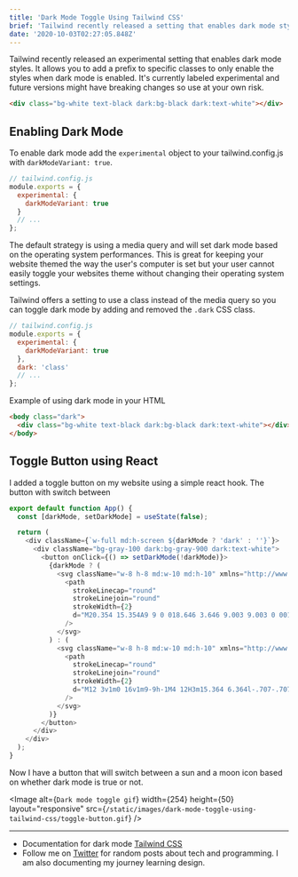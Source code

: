 ```yaml
---
title: 'Dark Mode Toggle Using Tailwind CSS'
brief: 'Tailwind recently released a setting that enables dark mode styles. You can add a prefix to specific classes to only enable when dark mode is enabled.'
date: '2020-10-03T02:27:05.848Z'
---
```


Tailwind recently released an experimental setting that enables dark mode styles. It allows you to add a prefix to specific classes to only enable the styles when dark mode is enabled. It's currently labeled experimental and future versions might have breaking changes so use at your own risk.

```html
<div class="bg-white text-black dark:bg-black dark:text-white"></div>
```

## Enabling Dark Mode

To enable dark mode add the `experimental` object to your tailwind.config.js with `darkModeVariant: true`.

```js
// tailwind.config.js
module.exports = {
  experimental: {
    darkModeVariant: true
  }
  // ...
};
```

The default strategy is using a media query and will set dark mode based on the operating system performances. This is great for keeping your website themed the way the user's computer is set but your user cannot easily toggle your websites theme without changing their operating system settings.

Tailwind offers a setting to use a class instead of the media query so you can toggle dark mode by adding and removed the `.dark` CSS class.

```js
// tailwind.config.js
module.exports = {
  experimental: {
    darkModeVariant: true
  },
  dark: 'class'
  // ...
};
```

Example of using dark mode in your HTML

```html
<body class="dark">
  <div class="bg-white text-black dark:bg-black dark:text-white"></div>
</body>
```

## Toggle Button using React

I added a toggle button on my website using a simple react hook. The button with switch between

```js
export default function App() {
  const [darkMode, setDarkMode] = useState(false);

  return (
    <div className={`w-full md:h-screen ${darkMode ? 'dark' : ''}`}>
      <div className="bg-gray-100 dark:bg-gray-900 dark:text-white">
        <button onClick={() => setDarkMode(!darkMode)}>
          {darkMode ? (
            <svg className="w-8 h-8 md:w-10 md:h-10" xmlns="http://www.w3.org/2000/svg" fill="none" viewBox="0 0 24 24" stroke="currentColor">
              <path
                strokeLinecap="round"
                strokeLinejoin="round"
                strokeWidth={2}
                d="M20.354 15.354A9 9 0 018.646 3.646 9.003 9.003 0 0012 21a9.003 9.003 0 008.354-5.646z"
              />
            </svg>
          ) : (
            <svg className="w-8 h-8 md:w-10 md:h-10" xmlns="http://www.w3.org/2000/svg" fill="none" viewBox="0 0 24 24" stroke="currentColor">
              <path
                strokeLinecap="round"
                strokeLinejoin="round"
                strokeWidth={2}
                d="M12 3v1m0 16v1m9-9h-1M4 12H3m15.364 6.364l-.707-.707M6.343 6.343l-.707-.707m12.728 0l-.707.707M6.343 17.657l-.707.707M16 12a4 4 0 11-8 0 4 4 0 018 0z"
              />
            </svg>
          )}
        </button>
      </div>
    </div>
  );
}
```

Now I have a button that will switch between a sun and a moon icon based on whether dark mode is true or not.

<Image
  alt={`Dark mode toggle gif`}
  width={254}
  height={50}
  layout="responsive"
  src={`/static/images/dark-mode-toggle-using-tailwind-css/toggle-button.gif`}
/>

---

- Documentation for dark mode [Tailwind CSS](https://github.com/tailwindlabs/tailwindcss/pull/2279)
- Follow me on [Twitter](https://twitter.com/CodeByCorey) for random posts about tech and programming. I am also documenting my journey learning design.
